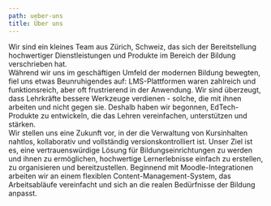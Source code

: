 ```yaml
---
path: ueber-uns
title: Über uns
---
```


<Section title="Unsere Geschichte">
Wir sind ein kleines Team aus Zürich, Schweiz, das sich der Bereitstellung hochwertiger Dienstleistungen und Produkte im Bereich der Bildung verschrieben hat.
</Section>

<Section title="Werte">
  <Values
    items={[
      { title: 'Evolutiv', description: 'Wir verpflichten uns zu kontinuierlichen, schrittweisen Verbesserungen.' },
      { title: 'Einfühlsam', description: 'Wir legen Wert darauf, die Bedürfnisse unserer Nutzer zu verstehen und zu erfüllen.' },
      { title: 'Aspirativ', description: 'Wir beginnen mit kleinen Projekten und streben an, zu grösseren Lösungen zu wachsen.' }
    ]}
  />
</Section>

<Section title="Inspirationen">
  <QuoteBox>
  Während wir uns im geschäftigen Umfeld der modernen Bildung bewegten, fiel uns etwas Beunruhigendes auf: LMS-Plattformen waren zahlreich und funktionsreich, aber oft frustrierend in der Anwendung. Wir sind überzeugt, dass Lehrkräfte bessere Werkzeuge verdienen - solche, die mit ihnen arbeiten und nicht gegen sie. Deshalb haben wir begonnen, EdTech-Produkte zu entwickeln, die das Lehren vereinfachen, unterstützen und stärken.
  </QuoteBox>
</Section>

<Section title="Team">
  <Team
    members={[
      {
        name: 'Robin',
        image: '/images/robin.jpg',
        description: 'Es fällt mir leicht und macht mir Spass, mit Kolleginnen und Kollegen zusammenzuarbeiten, um ein Projekt voranzubringen und gesetzte Ziele zu erreichen. Ich kann die Verantwortung für ein kleines Team übernehmen und es mit klaren Anweisungen sowie agilem Projektmanagement voranführen.'
      },
      {
        name: 'Yixuan',
        image: '/images/yixuan.jpg',
        description: 'Mit einem Hintergrund in Natural Language Processing und einer Leidenschaft für durchdachtes Design bin ich in die Web- und Softwareentwicklung gewechselt, um Werkzeuge und Erlebnisse zu schaffen, die sowohl funktional als auch optisch ansprechend sind. Es bereitet mir Freude, Ideen in funktionierende Produkte umzusetzen - besonders dann, wenn ich sowohl ihr Erscheinungsbild als auch ihre Funktionsweise gestalten kann.'
      }
    ]}
  />
</Section>

<Section title="Zukünftige Ziele">
Wir stellen uns eine Zukunft vor, in der die Verwaltung von Kursinhalten nahtlos, kollaborativ und vollständig versionskontrolliert ist. Unser Ziel ist es, eine vertrauenswürdige Lösung für Bildungseinrichtungen zu werden und ihnen zu ermöglichen, hochwertige Lernerlebnisse einfach zu erstellen, zu organisieren und bereitzustellen. Beginnend mit Moodle-Integrationen arbeiten wir an einem flexiblen Content-Management-System, das Arbeitsabläufe vereinfacht und sich an die realen Bedürfnisse der Bildung anpasst.
</Section>